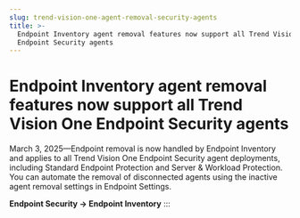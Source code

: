 ```yaml
---
slug: trend-vision-one-agent-removal-security-agents
title: >-
  Endpoint Inventory agent removal features now support all Trend Vision One
  Endpoint Security agents
---
```

# Endpoint Inventory agent removal features now support all Trend Vision One Endpoint Security agents

March 3, 2025—Endpoint removal is now handled by Endpoint Inventory and applies to all Trend Vision One Endpoint Security agent deployments, including Standard Endpoint Protection and Server & Workload Protection. You can automate the removal of disconnected agents using the inactive agent removal settings in Endpoint Settings.

**Endpoint Security → Endpoint Inventory**
:::
